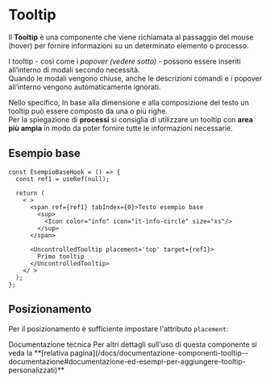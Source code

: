 
<Meta of={TooltipStories} />

# Tooltip
Il **Tooltip** è una componente che viene richiamata al passaggio del mouse (hover) per fornire informazioni su un determinato elemento o processo.

I tooltip - così come i _popover (vedere sotto)_ - possono essere inseriti all’interno di modali secondo necessità.\
Quando le modali vengono chiuse, anche le descrizioni comandi e i popover all’interno vengono automaticamente ignorati.

Nello specifico, In base alla dimensione e alla composizione del testo un tooltip può essere composto da una o più righe.\
Per la spiegazione di **processi** si consiglia di utilizzare un tooltip con **area più ampia** in modo da poter fornire tutte le informazioni necessarie.


## Esempio base
<Canvas of={TooltipStories.EsempioBase} />

```tsx
const EsempioBaseHook = () => {
  const ref1 = useRef(null);

  return (
    < >
      <span ref={ref1} tabIndex={0}>Testo esempio base
        <sup>
          <Icon color="info" icon="it-info-circle" size="xs"/>
        </sup>
      </span>

      <UncontrolledTooltip placement='top' target={ref1}>
        Primo tooltip
      </UncontrolledTooltip>
    </ >
  );
};
```

## Posizionamento
Per il posizionamento è sufficiente impostare l'attributo `placement`:
<Canvas of={TooltipStories.Posizionamento} />


<div className='docs'>
  <Callout color='info' highlight>
    <CalloutTitle>
      <span className='text'>Documentazione tecnica</span>
    </CalloutTitle>
    <CalloutText>
      Per altri dettagli sull'uso di questa componente si veda la **[relativa pagina](/docs/documentazione-componenti-tooltip--documentazione#documentazione-ed-esempi-per-aggiungere-tooltip-personalizzati)**
    </CalloutText>
  </Callout>
</div>
